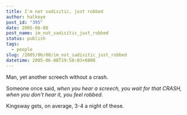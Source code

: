 ```yaml
---
title: I'm not sadisitic, just robbed
author: halkeye
post_id: "395"
date: 2005-06-08
post_name: im_not_sadisitic_just_robbed
status: publish
tags:
  - people
slug: /2005/06/08/im_not_sadisitic_just_robbed
datetime: 2005-06-08T19:50:03+0800
---
```


Man, yet another screech without a crash.

Someone once said, _when you hear a screech, you wait for that CRASH, when you don't hear it, you feel robbed_.

Kingsway gets, on average, 3-4 a night of these.